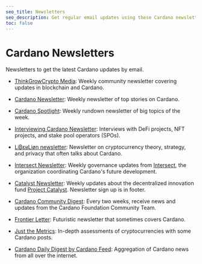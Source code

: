 ```yaml
---
seo_title: Newsletters
seo_description: Get regular email updates using these Cardano newsletters and stay informed with the latest Cardano updates, releases, and news.
toc: false
---
```


# Cardano Newsletters

Newsletters to get the latest Cardano updates by email.

- [ThinkGrowCrypto Media](https://tgcmedia.beehiiv.com/): Weekly community newsletter covering updates in blockchain and Cardano.

- [Cardano Newsletter](https://cardanonewsletter.com/): Weekly newsletter of top stories on Cardano.

- [Cardano Spotlight](https://cardanospot.io/landing): Weekly rundown newsletter of big topics of the week.

- [Interviewing Cardano Newsletter](https://medium.com/@patryk_karter): Interviews with DeFi projects, NFT projects, and stake pool operators (SPOs).

- [Li₿εʁLiøη newsletter](https://liberlion.medium.com/): Newsletter on cryptocurrency theory, strategy, and privacy that often talks about Cardano.

- [Intersect Newsletter](https://www.intersectmbo.org/news): Weekly governance updates from [Intersect](https://www.intersectmbo.org/), the organization coordinating Cardano's future development.

- [Catalyst Newsletter](https://projectcatalyst.io/news): Weekly updates about the decentralized innovation fund [Project Catalyst](https://projectcatalyst.io/). Newsletter sign up is in footer.

- [Cardano Community Digest](https://cardano.org/newsletter/): Every two weeks, receive news and updates from the Cardano Foundation Community Team.

- [Frontier Letter](https://frontierletter.substack.com/): Futuristic newsletter that sometimes covers Cardano.

- [Just the Metrics](https://justthemetrics.beehiiv.com/): In-depth assessments of cryptocurrencies with some Cardano posts.

- [Cardano Daily Digest by Cardano Feed](https://cardano.beehiiv.com/): Aggregation of Cardano news from all over the internet.
